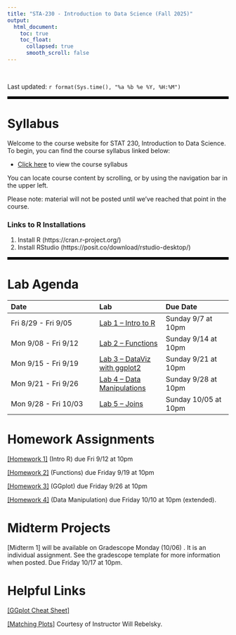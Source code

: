 ---
title: "STA-230 - Introduction to Data Science (Fall 2025)"
output:
  html_document:
    toc: true
    toc_float:
      collapsed: true
      smooth_scroll: false
---

$~$

Last updated: `r format(Sys.time(), "%a %b %e %Y, %H:%M")`

<hr style="border: none; border-top: 5px solid black;">

# Syllabus

Welcome to the course website for STAT 230, Introduction to Data Science. To begin, you can find the course syllabus linked below:

- [Click here](syllabus230f25.html) to view the course syllabus

You can locate course content by scrolling, or by using the navigation bar in the upper left.  

Please note: material will not be posted until we've reached that point in the course.

### Links to R Installations

1) Install R (https://cran.r-project.org/)
2) Install RStudio (https://posit.co/download/rstudio-desktop/)

<hr style="border: none; border-top: 5px solid black;">

# Lab Agenda

| Date | Lab | Due Date |
|:-------|:-----|:-----|
| Fri 8/29 - Fri 9/05 | [Lab 1 -- Intro to R](Labs/Lab1.html) | Sunday 9/7 at 10pm |
| Mon 9/08 - Fri 9/12 | [Lab 2 -- Functions](Labs/Lab2_Functions.html) | Sunday 9/14 at 10pm |
| Mon 9/15 - Fri 9/19 | [Lab 3 -- DataViz with ggplot2](Labs/Lab3_DataViz.html) | Sunday 9/21 at 10pm |
| Mon 9/21 - Fri 9/26 | [Lab 4 -- Data Manipulations](Labs/Lab4_DataManip.html) | Sunday 9/28 at 10pm |
| Mon 9/28 - Fri 10/03 | [Lab 5 -- Joins](Labs/Lab5_Joins.html) | Sunday 10/05 at 10pm |

# Homework Assignments

[[Homework 1]](Homework/hw1.html) (Intro R) due Fri 9/12 at 10pm

[[Homework 2]](Homework/hw2.html) (Functions) due Friday 9/19 at 10pm

[[Homework 3]](Homework/hw3.html) (GGplot) due Friday 9/26 at 10pm

[[Homework 4]](Homework/hw4.html) (Data Manipulation) due Friday 10/10 at 10pm (extended).

# Midterm Projects

[Midterm 1] will be available on Gradescope Monday (10/06) . It is an individual assignment. See the gradescope template for more information when posted. Due Friday 10/17 at 10pm.

# Helpful Links

[[GGplot Cheat Sheet]](https://rstudio.github.io/cheatsheets/html/data-visualization.html)

[[Matching Plots]](MatchingPlots.html) Courtesy of Instructor Will Rebelsky.


